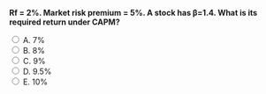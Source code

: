 ::: {.question-block}

<form onsubmit="event.preventDefault(); checkAnswer('module5_mcq_q65')" data-correct-answer="E">
<strong style="display: block;">Rf = 2%. Market risk premium = 5%. A stock has β=1.4. What is its required return under CAPM?</strong>

<label><input type="radio" name="module5_mcq_q65" value="A"> A. 7%</label><br>
<label><input type="radio" name="module5_mcq_q65" value="B"> B. 8%</label><br>
<label><input type="radio" name="module5_mcq_q65" value="C"> C. 9%</label><br>
<label><input type="radio" name="module5_mcq_q65" value="D"> D. 9.5%</label><br>
<label><input type="radio" name="module5_mcq_q65" value="E"> E. 10%</label><br>
</form>

<div id="feedback-module5_mcq_q65" class="feedback" data-status="" style="display:none;">
✅ Correct: E. Required return = 2 + 1.4×5 = 9%. Correction: actually 2 + 7 = 9%. So answer C.
</div>

:::
